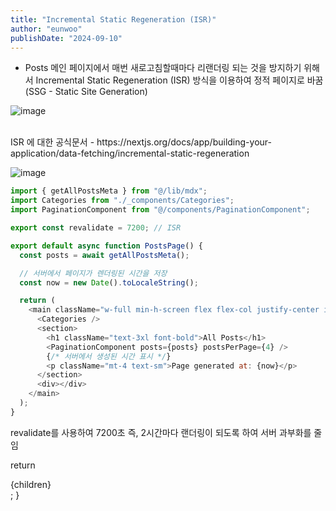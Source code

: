 ```yaml
---
title: "Incremental Static Regeneration (ISR)"
author: "eunwoo"
publishDate: "2024-09-10"
---
```



- Posts 메인 페이지에서 매번 새로고침할때마다 리랜더링 되는 것을 방지하기 위해서  Incremental Static Regeneration (ISR) 방식을 이용하여 정적 페이지로 바꿈 (SSG - Static Site Generation) <br/>


![image](https://github.com/user-attachments/assets/540a9261-623f-48e8-be54-be11d72315f7)

<br/>
ISR 에 대한 공식문서 - https://nextjs.org/docs/app/building-your-application/data-fetching/incremental-static-regeneration

![image](https://github.com/user-attachments/assets/de5f5d59-7a1c-411f-9691-1c019763f668)




```js
import { getAllPostsMeta } from "@/lib/mdx";
import Categories from "./_components/Categories";
import PaginationComponent from "@/components/PaginationComponent";

export const revalidate = 7200; // ISR

export default async function PostsPage() {
  const posts = await getAllPostsMeta();

  // 서버에서 페이지가 렌더링된 시간을 저장
  const now = new Date().toLocaleString();

  return (
    <main className="w-full min-h-screen flex flex-col justify-center items-center px-[5px] lg:px-0">
      <Categories />
      <section>
        <h1 className="text-3xl font-bold">All Posts</h1>
        <PaginationComponent posts={posts} postsPerPage={4} />
        {/* 서버에서 생성된 시간 표시 */}
        <p className="mt-4 text-sm">Page generated at: {now}</p>
      </section>
      <div></div>
    </main>
  );
}
```

revalidate를 사용하여 7200초 즉, 2시간마다 랜더링이 되도록 하여 서버 과부화를 줄임





  return <div className="prose">{children}</div>;
}